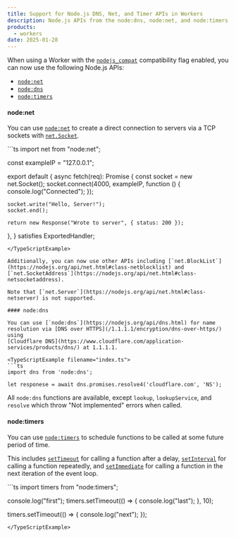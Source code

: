 ```yaml
---
title: Support for Node.js DNS, Net, and Timer APIs in Workers
description: Node.js APIs from the node:dns, node:net, and node:timers modules are now available when using nodejs_compat.
products:
  - workers
date: 2025-01-28
---
```



When using a Worker with the [`nodejs_compat`](/workers/runtime-apis/nodejs/) compatibility flag enabled, you can now use the following Node.js APIs:

- [`node:net`](/workers/runtime-apis/nodejs/net/)
- [`node:dns`](/workers/runtime-apis/nodejs/dns/)
- [`node:timers`](/workers/runtime-apis/nodejs/timers/)

#### node:net

You can use [`node:net`](https://nodejs.org/api/net.html) to create a direct connection to servers via a TCP sockets
with [`net.Socket`](https://nodejs.org/api/net.html#class-netsocket).

<TypeScriptExample filename="index.ts">
```ts
import net from "node:net";

const exampleIP = "127.0.0.1";

export default {
  async fetch(req): Promise<Response> {
    const socket = new net.Socket();
    socket.connect(4000, exampleIP, function () {
      console.log("Connected");
    });

    socket.write("Hello, Server!");
    socket.end();

    return new Response("Wrote to server", { status: 200 });
  },
} satisfies ExportedHandler;
````
</TypeScriptExample>

Additionally, you can now use other APIs including [`net.BlockList`](https://nodejs.org/api/net.html#class-netblocklist) and
[`net.SocketAddress`](https://nodejs.org/api/net.html#class-netsocketaddress).

Note that [`net.Server`](https://nodejs.org/api/net.html#class-netserver) is not supported.

#### node:dns

You can use [`node:dns`](https://nodejs.org/api/dns.html) for name resolution via [DNS over HTTPS](/1.1.1.1/encryption/dns-over-https/) using
[Cloudflare DNS](https://www.cloudflare.com/application-services/products/dns/) at 1.1.1.1.

<TypeScriptExample filename="index.ts">
```ts
import dns from 'node:dns';

let responese = await dns.promises.resolve4('cloudflare.com', 'NS');
````

</TypeScriptExample>

All `node:dns` functions are available, except `lookup`, `lookupService`, and `resolve` which throw "Not implemented" errors when called.

#### node:timers

You can use [`node:timers`](https://nodejs.org/api/timers.html) to schedule functions to be called at some future period of time.

This includes [`setTimeout`](https://nodejs.org/api/timers.html#settimeoutcallback-delay-args) for calling a function after a delay,
[`setInterval`](https://nodejs.org/api/timers.html#setintervalcallback-delay-args) for calling a function repeatedly,
and [`setImmediate`](https://nodejs.org/api/timers.html#setimmediatecallback-args) for calling a function in the next iteration of the event loop.

<TypeScriptExample filename="index.ts">
```ts
import timers from "node:timers";

console.log("first");
timers.setTimeout(() => {
  console.log("last");
}, 10);

timers.setTimeout(() => {
  console.log("next");
});
```
</TypeScriptExample>
